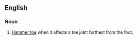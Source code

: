 ==English==
{{wikipedia}}

===Noun===
{{en-noun|head=[[mallet]] [[toe]]|-}}

# [[hammer toe|Hammer toe]] when it affects a toe joint furthest from the foot.